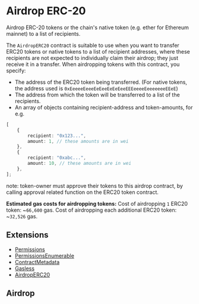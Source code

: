 # Airdrop ERC-20

Airdrop ERC-20 tokens or the chain's native token (e.g. ether for Ethereum mainnet) to a list of recipients.

The `AirdropERC20` contract is suitable to use when you want to transfer ERC20 tokens or native tokens to a list of recipient addresses, where these recipients are not expected to individually claim their airdrop; they just receive it in a transfer.
When airdropping tokens with this contract, you specify:

- The address of the ERC20 token being transferred. (For native tokens, the address used is `0xEeeeeEeeeEeEeeEeEeEeeEEEeeeeEeeeeeeeEEeE`)
- The address from which the token will be transferred to a list of the recipients.
- An array of objects containing recipient-address and token-amounts, for e.g.

```typescript
[
	{
		recipient: "0x123...",
		amount: 1, // these amounts are in wei
	},
	{
		recipient: "0xabc...",
		amount: 10, // these amounts are in wei
	},
];
```

note: token-owner must approve their tokens to this airdrop contract, by calling approval related function on the ERC20 token contract.

**Estimated gas costs for airdropping tokens:**
Cost of airdropping `1` ERC20 token: ~`66,600` gas. Cost of airdropping each additional ERC20 token: ~`32,526` gas.

## Extensions

- [Permissions](/contracts/build/extensions/general/Permissions)
- [PermissionsEnumerable](/contracts/build/extensions/general/Permissionsenumerable)
- [ContractMetadata](/contracts/build/extensions/general/ContractMetadata)
- [Gasless](/contracts/build/extensions)
- [AirdropERC20](/contracts/build/extensions)

## Airdrop
